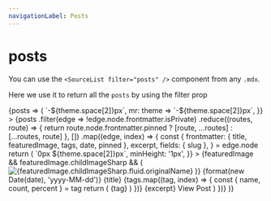 ```yaml
---
navigationLabel: Posts
---
```



# posts

You can use the `<SourceList filter="posts" />` component from any `.mdx`. 

Here we use it to return all the `posts` by using the filter prop

<SourceListPagination filter="posts" postPerPage={numPosts}>
  {posts => (
    <Flex
      sx={{
        flexWrap: 'wrap',
        ml: theme => `-${theme.space[2]}px`,
        mr: theme => `-${theme.space[2]}px`,
      }}
    >
      {posts
        .filter(edge => !edge.node.frontmatter.isPrivate)
        .reduce((routes, route) => {
          return route.node.frontmatter.pinned
            ? [route, ...routes]
            : [...routes, route]
        }, [])
        .map((edge, index) => {
          const {
            frontmatter: { title, featuredImage, tags, date, pinned },
            excerpt,
            fields: { slug },
          } = edge.node
          return (
            <Box
              key={index}
              sx={{
                display: 'flex',
                mb: 3,
                maxWidth: ['100%', '100%', '50%', '50%'],
                width: ['100%', '100%', '50%', '50%'],
              }}
            >
              <Link
                href={slug}
                sx={{
                  textDecoration: 'none',
                  display: 'flex',
                  flex: '1 1 auto',
                  flexDirection: 'column',
                  m: theme => `0px ${theme.space[2]}px`,
                  minHeight: '1px',
                }}
              >
                <Card
                  sx={{
                    display: 'flex',
                    flex: '1 1 auto',
                    flexDirection: 'column',
                    minHeight: '1px',
                  }}
                >
                  {featuredImage && featuredImage.childImageSharp && (
                    <Box sx={{ minHeight: '1px' }}>
                      <Img
                        fluid={featuredImage.childImageSharp.fluid}
                        alt={featuredImage.childImageSharp.fluid.originalName}
                      />
                    </Box>
                  )}
                  <Box
                    sx={{
                      p: 3,
                    }}
                  >
                    <Text sx={{fontSize:0, mb: 1, color: 'muted' }}>
                      {format(new Date(date), 'yyyy-MM-dd')}
                    </Text>
                    <Heading
                      variant="styles.h4"
                      sx={{ color: pinned ? 'primary' : 'text' }}
                    >
                      {title}
                    </Heading>
                    {tags.map((tag, index) => {
                      const { name, count, percent } = tag
                      return (
                        <Badge
                          key={index}
                          variant='primary'
                          sx={{
                            mr: 2,
                            mb: 2,
                            color: mix('success', 'secondary', `${index / tags.length}`),
                            borderColor: mix(
                              'success',
                              'secondary',
                              `${index / tags.length}`
                            ),
                          }}
                        >
                          {tag}
                        </Badge>
                      )
                    })}
                    <Text sx={{ mb: 1, color: 'text' }}>{excerpt}</Text>
                  </Box>
                  <Box sx={{ p: 3, textDecoration: 'underline'}}>
                    <Text>View Post</Text>
                  </Box>
                </Card>
              </Link>
            </Box>
          )
        })}
    </Flex>
  )}
</SourceListPagination>


<PaginationButton filter="posts" postPerPage={numPosts}></PaginationButton>